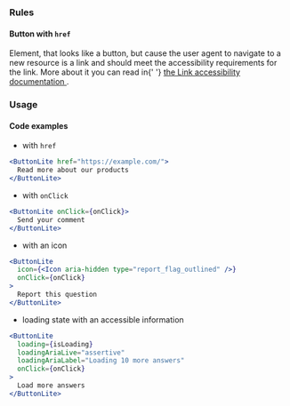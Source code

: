 
### Rules

<AccessibilityList rules={rules} />

#### Button with `href`

<AccessibilityList rules={hrefRules} />

<InfoBox>
  Element, that looks like a button, but cause the user agent to navigate to a
  new resource is a link and should meet the accessibility requirements for the
  link. More about it you can read in{' '}
  <a href="/docs/components-link--default-story#accessibility">
    the Link accessibility documentation
  </a>
  .
</InfoBox>

### Usage

#### Code examples

- with `href`

<!-- prettier-ignore -->
```jsx
<ButtonLite href="https://example.com/">
  Read more about our products
</ButtonLite>
```

- with `onClick`

<!-- prettier-ignore -->
```jsx
<ButtonLite onClick={onClick}>
  Send your comment
</ButtonLite>
```

- with an icon

```jsx
<ButtonLite
  icon={<Icon aria-hidden type="report_flag_outlined" />}
  onClick={onClick}
>
  Report this question
</ButtonLite>
```

- loading state with an accessible information

```jsx
<ButtonLite
  loading={isLoading}
  loadingAriaLive="assertive"
  loadingAriaLabel="Loading 10 more answers"
  onClick={onClick}
>
  Load more answers
</ButtonLite>
```
